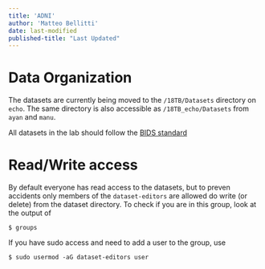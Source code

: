 ```yaml
---
title: 'ADNI'
author: 'Matteo Bellitti' 
date: last-modified
published-title: "Last Updated"
---
```

# Data Organization
The datasets are currently being moved to the `/18TB/Datasets` directory on `echo`. The same directory is also accessible as `/18TB_echo/Datasets` from `ayan` and `manu`.

All datasets in the lab should follow the [BIDS standard](https://bids-specification.readthedocs.io/en/stable/index.html)

# Read/Write access
By default everyone has read access to the datasets, but to preven accidents only members of the `dataset-editors` are allowed do write (or delete) from the dataset directory. To check if you are in this group, look at the output of
```
$ groups
```
If you have sudo access and need to add a user to the group, use 
```
$ sudo usermod -aG dataset-editors user
```

